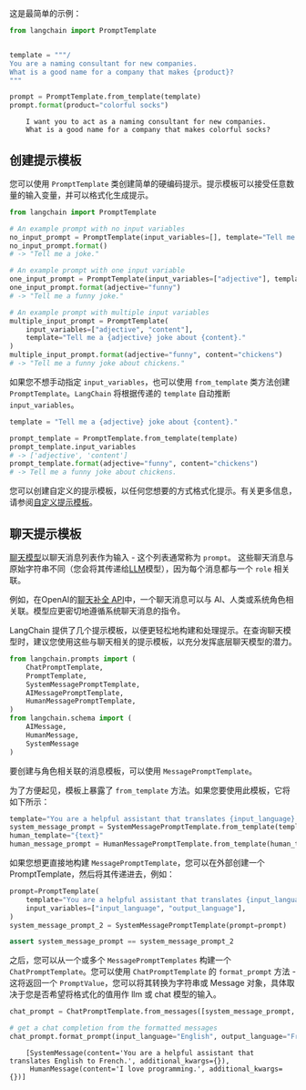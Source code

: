 这是最简单的示例：

```python
from langchain import PromptTemplate


template = """/
You are a naming consultant for new companies.
What is a good name for a company that makes {product}?
"""

prompt = PromptTemplate.from_template(template)
prompt.format(product="colorful socks")
```

<CodeOutputBlock lang="python">

```
    I want you to act as a naming consultant for new companies.
    What is a good name for a company that makes colorful socks?
```

</CodeOutputBlock>


## 创建提示模板

您可以使用 `PromptTemplate` 类创建简单的硬编码提示。提示模板可以接受任意数量的输入变量，并可以格式化生成提示。


```python
from langchain import PromptTemplate

# An example prompt with no input variables
no_input_prompt = PromptTemplate(input_variables=[], template="Tell me a joke.")
no_input_prompt.format()
# -> "Tell me a joke."

# An example prompt with one input variable
one_input_prompt = PromptTemplate(input_variables=["adjective"], template="Tell me a {adjective} joke.")
one_input_prompt.format(adjective="funny")
# -> "Tell me a funny joke."

# An example prompt with multiple input variables
multiple_input_prompt = PromptTemplate(
    input_variables=["adjective", "content"], 
    template="Tell me a {adjective} joke about {content}."
)
multiple_input_prompt.format(adjective="funny", content="chickens")
# -> "Tell me a funny joke about chickens."
```

如果您不想手动指定 `input_variables`，也可以使用 `from_template` 类方法创建 `PromptTemplate`。`LangChain` 将根据传递的 `template` 自动推断 `input_variables`。

```python
template = "Tell me a {adjective} joke about {content}."

prompt_template = PromptTemplate.from_template(template)
prompt_template.input_variables
# -> ['adjective', 'content']
prompt_template.format(adjective="funny", content="chickens")
# -> Tell me a funny joke about chickens.
```

您可以创建自定义的提示模板，以任何您想要的方式格式化提示。有关更多信息，请参阅[自定义提示模板](./custom_prompt_template.html)。


<!-- TODO(shreya): 添加到 Jinja 的链接 -->

## 聊天提示模板

[聊天模型](../models/chat)以聊天消息列表作为输入 - 这个列表通常称为 `prompt`。
这些聊天消息与原始字符串不同（您会将其传递给[LLM](/docs/modules/model_io/models/llms)模型），因为每个消息都与一个 `role` 相关联。

例如，在OpenAI的[聊天补全 API](https://platform.openai.com/docs/guides/chat/introduction)中，一个聊天消息可以与 AI、人类或系统角色相关联。模型应更密切地遵循系统聊天消息的指令。

LangChain 提供了几个提示模板，以便更轻松地构建和处理提示。在查询聊天模型时，建议您使用这些与聊天相关的提示模板，以充分发挥底层聊天模型的潜力。


<!-- WARNING: THIS FILE WAS AUTOGENERATED! DO NOT EDIT! Instead, edit the notebook w/the location & name as this file. -->


```python
from langchain.prompts import (
    ChatPromptTemplate,
    PromptTemplate,
    SystemMessagePromptTemplate,
    AIMessagePromptTemplate,
    HumanMessagePromptTemplate,
)
from langchain.schema import (
    AIMessage,
    HumanMessage,
    SystemMessage
)
```

要创建与角色相关联的消息模板，可以使用 `MessagePromptTemplate`。

为了方便起见，模板上暴露了 `from_template` 方法。如果您要使用此模板，它将如下所示：


```python
template="You are a helpful assistant that translates {input_language} to {output_language}."
system_message_prompt = SystemMessagePromptTemplate.from_template(template)
human_template="{text}"
human_message_prompt = HumanMessagePromptTemplate.from_template(human_template)
```

如果您想更直接地构建 `MessagePromptTemplate`，您可以在外部创建一个 PromptTemplate，然后将其传递进去，例如：


```python
prompt=PromptTemplate(
    template="You are a helpful assistant that translates {input_language} to {output_language}.",
    input_variables=["input_language", "output_language"],
)
system_message_prompt_2 = SystemMessagePromptTemplate(prompt=prompt)

assert system_message_prompt == system_message_prompt_2
```

之后，您可以从一个或多个 `MessagePromptTemplates` 构建一个 `ChatPromptTemplate`。您可以使用 `ChatPromptTemplate` 的 `format_prompt` 方法 - 这将返回一个 `PromptValue`，您可以将其转换为字符串或 Message 对象，具体取决于您是否希望将格式化的值用作 llm 或 chat 模型的输入。


```python
chat_prompt = ChatPromptTemplate.from_messages([system_message_prompt, human_message_prompt])

# get a chat completion from the formatted messages
chat_prompt.format_prompt(input_language="English", output_language="French", text="I love programming.").to_messages()
```

<CodeOutputBlock lang="python">

```
    [SystemMessage(content='You are a helpful assistant that translates English to French.', additional_kwargs={}),
     HumanMessage(content='I love programming.', additional_kwargs={})]
```

</CodeOutputBlock>

